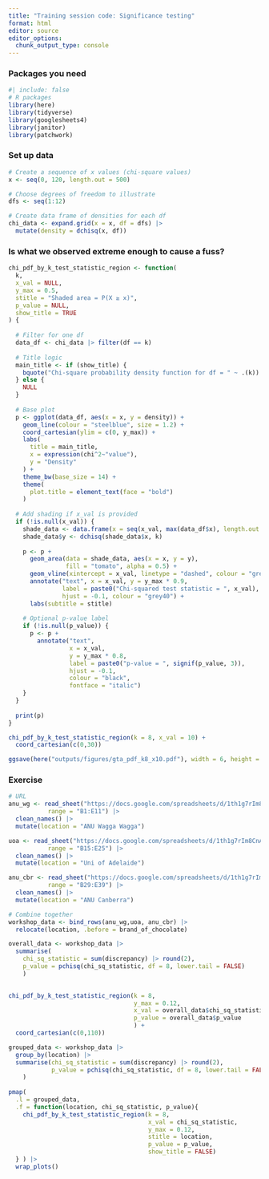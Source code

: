 ```yaml
---
title: "Training session code: Significance testing"
format: html
editor: source
editor_options: 
  chunk_output_type: console
---
```


### Packages you need

```r
#| include: false
# R packages
library(here)
library(tidyverse)
library(googlesheets4)
library(janitor)
library(patchwork)
```

### Set up data

```r
# Create a sequence of x values (chi-square values)
x <- seq(0, 120, length.out = 500)

# Choose degrees of freedom to illustrate
dfs <- seq(1:12)

# Create data frame of densities for each df
chi_data <- expand.grid(x = x, df = dfs) |> 
  mutate(density = dchisq(x, df))
```

### Is what we observed extreme enough to cause a fuss?

```r
chi_pdf_by_k_test_statistic_region <- function(
  k, 
  x_val = NULL, 
  y_max = 0.5, 
  stitle = "Shaded area = P(X ≥ x)", 
  p_value = NULL, 
  show_title = TRUE
) {
  
  # Filter for one df
  data_df <- chi_data |> filter(df == k)
  
  # Title logic
  main_title <- if (show_title) {
    bquote("Chi-square probability density function for df = " ~ .(k))
  } else {
    NULL
  }
  
  # Base plot
  p <- ggplot(data_df, aes(x = x, y = density)) +
    geom_line(colour = "steelblue", size = 1.2) +
    coord_cartesian(ylim = c(0, y_max)) +
    labs(
      title = main_title,
      x = expression(chi^2~"value"),
      y = "Density"
    ) +
    theme_bw(base_size = 14) +
    theme(
      plot.title = element_text(face = "bold")
    )
  
  # Add shading if x_val is provided
  if (!is.null(x_val)) {
    shade_data <- data.frame(x = seq(x_val, max(data_df$x), length.out = 200))
    shade_data$y <- dchisq(shade_data$x, k)
    
    p <- p +
      geom_area(data = shade_data, aes(x = x, y = y),
                fill = "tomato", alpha = 0.5) +
      geom_vline(xintercept = x_val, linetype = "dashed", colour = "grey40") +
      annotate("text", x = x_val, y = y_max * 0.9, 
               label = paste0("Chi-squared test statistic = ", x_val), 
               hjust = -0.1, colour = "grey40") +
      labs(subtitle = stitle)
    
    # Optional p-value label
    if (!is.null(p_value)) {
      p <- p +
        annotate("text", 
                 x = x_val, 
                 y = y_max * 0.8, 
                 label = paste0("p-value = ", signif(p_value, 3)),
                 hjust = -0.1,
                 colour = "black",
                 fontface = "italic")
    }
  }
  
  print(p)
}

chi_pdf_by_k_test_statistic_region(k = 8, x_val = 10) +
  coord_cartesian(c(0,30))

ggsave(here("outputs/figures/gta_pdf_k8_x10.pdf"), width = 6, height = 5)
```

### Exercise 

```r
# URL
anu_wg <- read_sheet("https://docs.google.com/spreadsheets/d/1th1g7rIm8CnAasC4ZW63fgBe2uYE0Q7uDpPZyC67IP0/edit?gid=0#gid=0",
           range = "B1:E11") |> 
  clean_names() |>
  mutate(location = "ANU Wagga Wagga")

uoa <- read_sheet("https://docs.google.com/spreadsheets/d/1th1g7rIm8CnAasC4ZW63fgBe2uYE0Q7uDpPZyC67IP0/edit?gid=0#gid=0",
           range = "B15:E25") |> 
  clean_names() |> 
  mutate(location = "Uni of Adelaide")

anu_cbr <- read_sheet("https://docs.google.com/spreadsheets/d/1th1g7rIm8CnAasC4ZW63fgBe2uYE0Q7uDpPZyC67IP0/edit?gid=0#gid=0",
           range = "B29:E39") |> 
  clean_names() |>
  mutate(location = "ANU Canberra")

# Combine together
workshop_data <- bind_rows(anu_wg,uoa, anu_cbr) |> 
  relocate(location, .before = brand_of_chocolate) 

```


```r
overall_data <- workshop_data |> 
  summarise(
    chi_sq_statistic = sum(discrepancy) |> round(2),
    p_value = pchisq(chi_sq_statistic, df = 8, lower.tail = FALSE)
    ) 

  
chi_pdf_by_k_test_statistic_region(k = 8,
                                   y_max = 0.12,
                                   x_val = overall_data$chi_sq_statistic,
                                   p_value = overall_data$p_value
                                   ) + 
  coord_cartesian(c(0,110))
```


```r
grouped_data <- workshop_data |> 
  group_by(location) |> 
  summarise(chi_sq_statistic = sum(discrepancy) |> round(2),
            p_value = pchisq(chi_sq_statistic, df = 8, lower.tail = FALSE)
    ) 
  
pmap(
  .l = grouped_data,
  .f = function(location, chi_sq_statistic, p_value){
    chi_pdf_by_k_test_statistic_region(k = 8, 
                                       x_val = chi_sq_statistic, 
                                       y_max = 0.12, 
                                       stitle = location,
                                       p_value = p_value,
                                       show_title = FALSE)
  } ) |>  
  wrap_plots()
```
